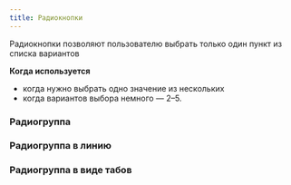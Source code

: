 ```yaml
---
title: Радиокнопки
---
```


Радиокнопки позволяют пользователю выбрать только один пункт из списка вариантов

**Когда используется**

- когда нужно выбрать одно значение из нескольких
- когда вариантов выбора немного — 2–5.

### Радиогруппа
<Sandbox height={200} projectId="uxcomponents_radio_group_column" />

### Радиогруппа в линию
<Sandbox height={150} projectId="uxcomponents_radio_group_inline" />

### Радиогруппа в виде табов
<Sandbox height={150} projectId="uxcomponents_radio_tabs" />
